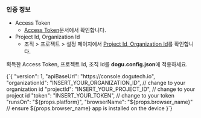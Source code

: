 
### 인증 정보

- Access Token
  - [Access Token](/api)문서에서 확인합니다.
- Project Id, Organization Id
  - 조직 > 프로젝트 > 설정 페이지에서 [Project Id, Organization Id](/management/project/settings#project-id)를 확인합니다.

획득한 Access Token, 프로젝트 Id, 조직 Id를 **dogu.config.json**에 적용하세요.

<CodeBlock language="json">
  {`{
  "version": 1,
  "apiBaseUrl": "https://console.dogutech.io",
  "organizationId": "INSERT_YOUR_ORGANIZATION_ID", // change to your organization id
  "projectId": "INSERT_YOUR_PROJECT_ID", // change to your project id
  "token": "INSERT_YOUR_TOKEN", // change to your token
  "runsOn": "${props.platform}",
  "browserName": "${props.browser_name}" // ensure ${props.browser_name} app is installed on the device
}`}
</CodeBlock>
